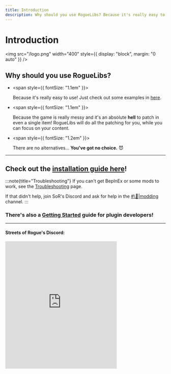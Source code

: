 ```yaml
---
title: Introduction
description: Why should you use RogueLibs? Because it's really easy to use! Also, the game is really messy and it's an absolute hell to patch in even a single item! RogueLibs will do all the patching for you, while you can focus on your content. There are also no alternatives... You've got no choice. 😈
---
```


# Introduction

<img src="/logo.png" width="400" style={{ display: "block", margin: "0 auto" }} />

## Why should you use RogueLibs?

- <span style={{ fontSize: "1.1em" }}>

  Because it's really easy to use! Just check out some examples in [here](https://github.com/SugarBarrel/RogueLibs/tree/main/RogueLibsCore.Test/Tests).

  </span>

- <span style={{ fontSize: "1.1em" }}>

  Because the game is really messy and it's an absolute **hell** to patch in even a single item! RogueLibs will do all the patching for you, while you can focus on your content.

  </span>

- <span style={{ fontSize: "1.2em" }}>

  There are no alternatives... **You've got no choice.** 😈

  </span>

---

## Check out the [installation guide here](../user-guide/installation)!

:::note{title="Troubleshooting"}
If you can't get BepInEx or some mods to work, see the [Troubleshooting](../user-guide/troubleshooting) page.

If that didn't help, join SoR's Discord and ask for help in the [#\🔧|modding](https://discord.gg/m3zuHSwQw2) channel.
:::

### There's also a [Getting Started](./installation) guide for plugin developers!

---

#### Streets of Rogue's Discord:

<iframe src="https://discord.com/widget?id=187414758536773632&theme=dark" width="350" height="400" allowtransparency="true" frameBorder="0" sandbox="allow-popups allow-popups-to-escape-sandbox allow-same-origin allow-scripts" />
